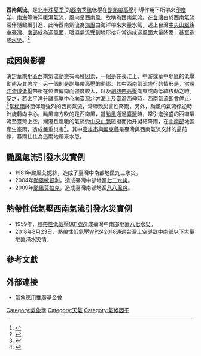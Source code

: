 {{Wwv}}

'''西南氣流'''，是[[北半球|北半球]][[夏季|夏季]]<ref>{{Cite web | title = 東亞季風 | url = https://www.cwb.gov.tw/V7/climate/climate_info/taiwan_climate/taiwan_5/taiwan_5_1.html | publisher = 交通部中央氣象局 | location = 台灣 | language = zh-tw | access-date = 2018-06-21 | archive-url = https://web.archive.org/web/20180216045423/http://www.cwb.gov.tw/V7/climate/climate_info/taiwan_climate/taiwan_5/taiwan_5_1.html | archive-date = 2018-02-16 | dead-url = yes }}</ref>的[[西南季風|西南季風]]低壓在[[副熱帶高壓|副熱帶高壓]]引導作用下所帶來[[印度洋|印度洋]]、[[南中國海|南海]]等海洋暖濕氣流，風向呈西南風，故稱為西南氣流。在[[台灣|台灣]]由於西南氣流常伴隨颱風引進，此時西南氣流為[[海風|海風]]由海洋帶來大量水氣，遇上台灣[[中央山脈|中央山脈]]後[[中臺灣|中臺灣]]、[[南臺灣|南部]]成為迎風面，暖濕氣流受到地形抬升常造成迎風面大量降雨，甚至造成[[水災|水災]]。<ref>{{Cite web | title = 48. 何謂颱風引進的西南氣流? | url = https://www.cwb.gov.tw/V7/knowledge/encyclopedia/ty048.htm | publisher = 交通部中央氣象局 | location = 台灣 | language = zh-tw | accessdate = 2018-06-21 | archive-url = https://web.archive.org/web/20180621093516/https://www.cwb.gov.tw/V7/knowledge/encyclopedia/ty048.htm | archive-date = 2018-06-21 | dead-url = yes }}</ref>

== 成因與影響 ==
決定[[華南地區|華南地區]]西南氣流動態有兩種因素，一個是在長江上、中游或華中地區的低壓動態及其強度，另一個則是副熱帶高壓的動態。其中西南氣流盛行的情形是，當[[長江流域|長江流域]][[低氣壓|低壓]]帶所在位置偏南而強度較大，以及[[副熱帶高壓|副熱帶高壓]]向東或向低緯移動之時。反之，若太平洋分離高壓中心向臺灣北方海上及臺灣西伸時，西南氣流即會停止。<ref>{{cite web|language=zh-tw|url=http://www.metapp.org.tw/index.php?option=com_content&view=article&id=119:2009-01-22-10-11-03&catid=40:wind&Itemid=30|title=西南氣流受到什麼吸引力北上？|author=|publisher=[[財團法人氣象應用推廣基金會|財團法人氣象應用推廣基金會]]|date=|accessdate=2013-04-21|archive-date=2020-12-15|archive-url=https://web.archive.org/web/20201215015220/http://www.metapp.org.tw/index.php?option=com_content&view=article&id=119%3A2009-01-22-10-11-03&catid=40%3Awind&Itemid=30|dead-url=no}}</ref>當[[梅雨|梅雨]]鋒面伴隨強烈的西南氣流，常導致災害性降雨。另外，颱風的氣流係逆時針旋轉向中心，颱風南方吹的是西南風，當[[颱風|颱風]]通過[[臺灣|臺灣]]時，常引進強盛的西南氣流至臺灣上空，潮溼且溫暖的氣流受[[中央山脈|中央山脈]]阻擋而抬升凝結降雨，在[[臺灣中部|中]][[台灣南部|南部]]地區產生豪雨，造成嚴重災害<ref>{{cite web|language=zh-tw|url=http://www.cwb.gov.tw/V7/knowledge/encyclopedia/ty049.htm|title=何謂颱風引進的西南氣流?|author=|publisher=[[中央氣象局|中央氣象局]]|date=|accessdate=2013-04-21|archive-url=https://web.archive.org/web/20130602234114/http://www.cwb.gov.tw/V7/knowledge/encyclopedia/ty049.htm|archive-date=2013-06-02|dead-url=yes}}</ref>。其中[[高雄市|高雄市]]與[[屏東縣|屏東縣]]是臺灣與西南氣流交鋒的最前線，暴雨往往為這兩地帶來水患。

== 颱風氣流引發水災實例 ==
*1981年颱風艾妮絲，造成了臺灣中南部地區九三水災。
*2004年[[颱風敏督利_(2004年)|颱風敏督利]]，造成臺灣中部地區[[七二水災|七二水災]]。
*2009年[[颱風莫拉克_(2009年)|颱風莫拉克]]，造成臺灣南部地區[[八八風災|八八風災]]。

== 熱帶性低氣壓西南氣流引發水災實例 ==
*1959年，[[1959年熱帶性低氣壓081號|熱帶性低氣壓081號]]造成臺灣中南部地區[[八七水災|八七水災]]。
*2018年8月23日，[[熱帶性低氣壓WP242018|熱帶性低氣壓WP242018]]通過台灣上空導致中南部以下大量地區淹水災情。

==參考文獻==
{{reflist}}

==外部連接==
*[http://www.metapp.org.tw/ 氣象應用推廣基金會] {{Wayback|url=http://www.metapp.org.tw/ |date=20210112063754 }}

[[Category:氣象學|Category:氣象學]]
[[Category:天氣|Category:天氣]]
[[Category:氣候因子|Category:氣候因子]]